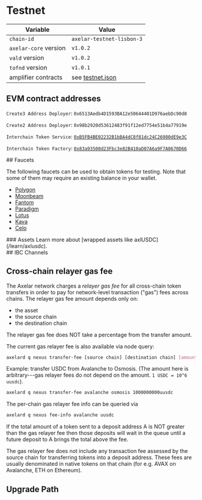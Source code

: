 # Testnet


| Variable              | Value                                                                                                                             |
| --------------------- | --------------------------------------------------------------------------------------------------------------------------------- |
| `chain-id`            | `axelar-testnet-lisbon-3`                                                                                                         |
| `axelar-core` version | `v1.0.2`                                                                                                                          |
| `vald` version        | `v1.0.2`                                                                                                                          |
| `tofnd` version       | `v1.0.1`                                                                                                                          |
| amplifier contracts   | see [testnet.json](https://github.com/axelarnetwork/axelar-contract-deployments/blob/main/axelar-chains-config/info/testnet.json) |

## EVM contract addresses

<div className="space-y-1 mt-4">
  <EVMChains client:only environment="testnet" />

`Create3 Address Deployer`: `0x6513Aedb4D1593BA12e50644401D976aebDc90d8`

`Create2 Address Deployer`: `0x98b2920d53612483f91f12ed7754e51b4a77919e`

`Interchain Token Service`: [`0xB5FB4BE02232B1bBA4dC8f81dc24C26980dE9e3C`](https://etherscan.io/address/0xB5FB4BE02232B1bBA4dC8f81dc24C26980dE9e3C)

`Interchain Token Factory`: [`0x83a93500d23Fbc3e82B410aD07A6a9F7A0670D66`](https://etherscan.io/address/0x83a93500d23Fbc3e82B410aD07A6a9F7A0670D66)

</div>

<div className="space-y-1 mt-4">
  ## Faucets

The following faucets can be used to obtain tokens for testing. Note that some of them may require an existing balance in your wallet.

- [Polygon](https://faucet.quicknode.com/polygon/mumbai)
- [Moonbeam](https://faucet.moonbeam.network/)
- [Fantom](https://faucet.fantom.network/)
- [Paradigm](https://faucet.paradigm.xyz/)
- [Lotus](https://faucet.calibration.fildev.network/)
- [Kava](https://faucet.kava.io/)
- [Celo](https://faucet.celo.org/alfajores)
</div>

<div className="space-y-1 mt-4">
  ### Assets Learn more about [wrapped assets like axlUSDC](/learn/axlusdc).
  <EVMAssets client:only environment="testnet" />
</div>

<div className="space-y-1 mt-4">
  ## IBC Channels
  <IBCChannels client:only environment="testnet" />
</div>

## Cross-chain relayer gas fee

The Axelar network charges a _relayer gas fee_ for all cross-chain token transfers in order to pay for network-level transaction ("gas") fees across chains.
The relayer gas fee amount depends only on:

- the asset
- the source chain
- the destination chain

<Callout emoji="💡">
  The relayer gas fee does NOT take a percentage from the transfer amount.
</Callout>

<div className="space-y-1 mt-4">
  <TransferFeeCalculator client:only environment="testnet" />
</div>

The current gas relayer fee is also available via node query:

```bash
axelard q nexus transfer-fee [source chain] [destination chain] [amount]
```

Example: transfer USDC from Avalanche to Osmosis. (The amount here is arbitrary---gas relayer fees do not depend on the amount. `1 USDC = 10^6 uusdc`).

```bash
axelard q nexus transfer-fee avalanche osmosis 1000000000uusdc
```

The per-chain gas relayer fee info can be queried via

```bash
axelard q nexus fee-info avalanche uusdc
```

If the total amount of a token sent to a deposit address A is NOT greater than the gas relayer fee
then those deposits will wait in the queue until a future deposit to A brings the total above the fee.

The gas relayer fee does not include any transaction fee assessed by the source chain for transferring tokens into a deposit address. These fees are usually denominated in native tokens on that chain (for e.g. AVAX on Avalanche, ETH on Ethereum).

## Upgrade Path

<UpgradePathTestnet />
